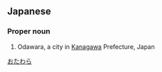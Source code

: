 ==Japanese==
{{ja-kanjitab|小|田|原}}

===Proper noun===
{{ja-pos|proper noun|おだわら}}

# Odawara, a city in [[Kanagawa]] Prefecture, Japan

[[Category:ja:Cities|おたわら]]